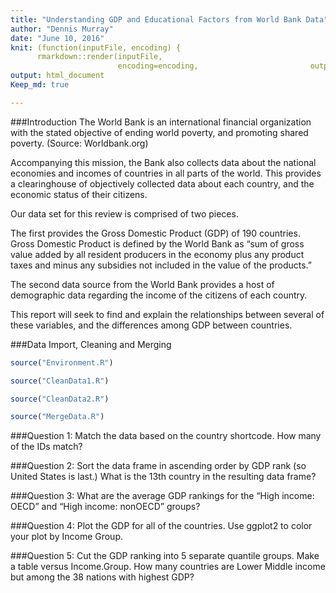 ```yaml
---
title: "Understanding GDP and Educational Factors from World Bank Data"
author: "Dennis Murray"
date: "June 10, 2016"
knit: (function(inputFile, encoding) { 
      rmarkdown::render(inputFile,
                        encoding=encoding,                         output_file='papers/bootstrap.html') } )
output: html_document
Keep_md: true

---
```

###Introduction
The World Bank is an international financial organization with the stated objective of ending world poverty, and promoting shared poverty. (Source: Worldbank.org)  

Accompanying this mission, the Bank also collects data about the national economies and incomes of countries in all parts of the world.  This provides a clearinghouse of objectively collected data about each country, and the economic status of their citizens.

Our data set for this review is comprised of two pieces.  

The first provides the Gross Domestic Product (GDP) of 190 countries.  Gross Domestic Product is defined by the World Bank as "sum of gross value added by all resident producers in the economy plus any product taxes and minus any subsidies not included in the value of the products."

The second data source from the World Bank provides a host of demographic data regarding the income of the citizens of each country.  

This report will seek to find and explain the relationships between several of these variables, and the differences among GDP between countries.

###Data Import, Cleaning and Merging

```r
source("Environment.R")
```

```r
source("CleanData1.R")
```

```r
source("CleanData2.R")
```

```r
source("MergeData.R")
```


###Question 1: Match the data based on the country shortcode.  How many of the IDs match?

###Question 2: Sort the data frame in ascending order by GDP rank (so United States is last.)  What is the 13th country in the resulting data frame?

###Question 3: What are the average GDP rankings for the "High income: OECD" and "High income: nonOECD" groups?

###Question 4: Plot the GDP for all of the countries.  Use ggplot2 to color your plot by Income Group.

###Question 5: Cut the GDP ranking into 5 separate quantile groups.  Make a table versus Income.Group.  How many countries are Lower Middle income but among the 38 nations with highest GDP?
